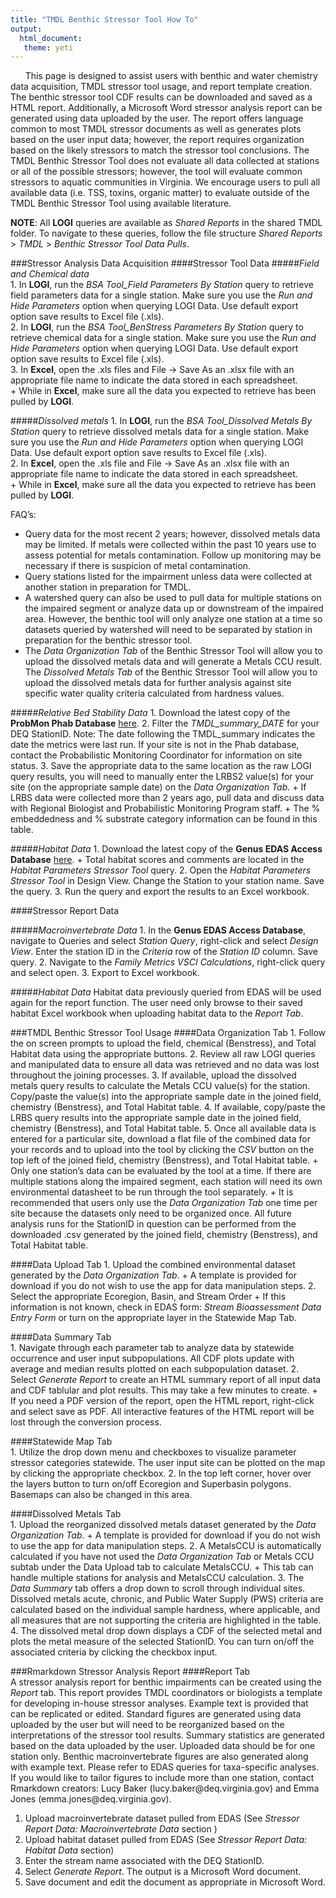```yaml
---
title: "TMDL Benthic Stressor Tool How To"
output: 
  html_document:
   theme: yeti
---
```

&nbsp;&nbsp;&nbsp;&nbsp;&nbsp;&nbsp;This page is designed to assist users with benthic and water chemistry data acquisition, TMDL stressor tool usage, and report template creation. The benthic stressor tool CDF results can be downloaded and saved as a HTML report. Additionally, a Microsoft Word stressor analysis report can be generated using data uploaded by the user. The report offers language common to most TMDL stressor documents as well as generates plots based on the user input data; however, the report requires organization based on the likely stressors to match the stressor tool conclusions. The TMDL Benthic Stressor Tool does not evaluate all data collected at stations or all of the possible stressors; however, the tool will evaluate common stressors to aquatic communities in Virginia. We encourage users to pull all available data (i.e. TSS, toxins, organic matter) to evaluate outside of the TMDL Benthic Stressor Tool using available literature.  

**NOTE**: All **LOGI** queries are available as *Shared Reports* in the shared TMDL folder. To navigate to these queries, follow the file structure *Shared Reports* > *TMDL* > *Benthic Stressor Tool Data Pulls*.  

###Stressor Analysis Data Acquisition
####Stressor Tool Data
#####*Field and Chemical data*  
1.	In **LOGI**, run the *BSA Tool_Field Parameters By Station* query to retrieve field parameters data for a single station. Make sure you use the *Run and Hide Parameters* option when querying LOGI Data. Use default export option save results to Excel file (.xls).  
2.  In **LOGI**, run the  *BSA Tool_BenStress Parameters By Station* query to retrieve chemical data for a single station. Make sure you use the *Run and Hide Parameters* option when querying LOGI Data. Use default export option save results to Excel file (.xls).  
3.  In **Excel**, open the .xls files and File -> Save As an .xlsx file with an appropriate file name to indicate the data stored in each spreadsheet.  
    + While in **Excel**, make sure all the data you expected to retrieve has been pulled by **LOGI**.  


#####*Dissolved metals* 
1.	In **LOGI**, run the  *BSA Tool_Dissolved Metals By Station* query to retrieve dissolved metals data for a single station. Make sure you use the *Run and Hide Parameters* option when querying LOGI Data. Use default export option save results to Excel file (.xls).  
2.  In **Excel**, open the .xls file and File -> Save As an .xlsx file with an appropriate file name to indicate the data stored in each spreadsheet.  
    + While in **Excel**, make sure all the data you expected to retrieve has been pulled by **LOGI**.  

FAQ's:  

* Query data for the most recent 2 years; however, dissolved metals data may be limited. If metals were collected within the past 10 years use to assess potential for metals contamination. Follow up monitoring may be necessary if there is suspicion of metal contamination.  
* Query stations listed for the impairment unless data were collected at another station in preparation for TMDL. 
* A watershed query can also be used to pull data for multiple stations on the impaired segment or analyze data up or downstream of the impaired area. However, the benthic tool will only analyze one station at a time so datasets queried by watershed will need to be separated by station in preparation for the benthic stressor tool. 
* The *Data Organization Tab* of the Benthic Stressor Tool will allow you to upload the dissolved metals data and will generate a Metals CCU result. The *Dissolved Metals Tab* of the Benthic Stressor Tool will allow you to upload the dissolved metals data for further analysis against site specific water quality criteria calculated from hardness values.  


#####*Relative Bed Stability Data* 
1.	Download the latest copy of the **ProbMon Phab Database** [here][PhabDatabase].
2.	Filter the *TMDL_summary_DATE* for your DEQ StationID. Note: The date following the TMDL_summary indicates the date the metrics were last run. If your site is not in the Phab database, contact the Probabilistic Monitoring Coordinator for information on site status.
3.  Save the appropriate data to the same location as the raw LOGI query results, you will need to manually enter the LRBS2 value(s) for your site (on the appropriate sample date) on the *Data Organization Tab*.
    + If LRBS data were collected more than 2 years ago, pull data and discuss data with Regional Biologist and Probabilistic Monitoring Program staff.
    + The % embeddedness and % substrate category information can be found in this table.

#####*Habitat Data*
1.	Download the latest copy of the **Genus EDAS Access Database** [here][EDAS]. 
    + Total habitat scores and comments are located in the *Habitat Parameters Stressor Tool* query. 
2. Open the *Habitat Parameters Stressor Tool* in Design View. Change the Station to your station name. Save the query.
3. Run the query and export the results to an Excel workbook.


####Stressor Report Data

#####*Macroinvertebrate Data*
1.	In the **Genus EDAS Access Database**, navigate to Queries and select *Station Query*, right-click and select *Design View*. Enter the station ID in the *Criteria* row of the *Station ID* column. Save query. 
2.	Navigate to the *Family Metrics VSCI Calculations*, right-click query and select open. 
3.	Export to Excel workbook. 

#####*Habitat Data*
Habitat data previously queried from EDAS will be used again for the report function. The user need only browse to their saved habitat Excel workbook when uploading habitat data to the *Report Tab*.    
    
###TMDL Benthic Stressor Tool Usage
####Data Organization Tab
1. Follow the on screen prompts to upload the field, chemical (Benstress), and Total Habitat data using the appropriate buttons.
2. Review all raw LOGI queries and manipulated data to ensure all data was retrieved and no data was lost throughout the joining processes.
3. If available, upload the dissolved metals query results to calculate the Metals CCU value(s) for the station. Copy/paste the value(s) into the appropriate sample date in the joined field, chemistry (Benstress), and Total Habitat table.
4. If available, copy/paste the LRBS query results into the appropriate sample date in the joined field, chemistry (Benstress), and Total Habitat table.
5. Once all available data is entered for a particular site, download a flat file of the combined data for your records and to upload into the tool by clicking the *CSV* button on the top left of the joined field, chemistry (Benstress), and Total Habitat table.
    + Only one station’s data can be evaluated by the tool at a time. If there are multiple stations along the impaired segment, each station will need its own environmental datasheet to be run through the tool separately.
    + It is recommended that users only use the *Data Organization Tab* one time per site because the datasets only need to be organized once. All future analysis runs for the StationID in question can be performed from the downloaded .csv generated by the joined field, chemistry (Benstress), and Total Habitat table.

####Data Upload Tab
1.	Upload the combined environmental dataset generated by the *Data Organization Tab*.
    + A template is provided for download if you do not wish to use the app for data manipulation steps.
2.	Select the appropriate Ecoregion, Basin, and Stream Order
    + If this information is not known, check in EDAS form: *Stream Bioassessment Data Entry Form* or turn on the appropriate layer in the Statewide Map Tab.
    
####Data Summary Tab    
1.	Navigate through each parameter tab to analyze data by statewide occurrence and user input subpopulations. All CDF plots update with average and median results plotted on each subpopulation dataset.
2.  Select *Generate Report* to create an HTML summary report of all input data and CDF tablular and plot results. This may take a few minutes to create. 
    + If you need a PDF version of the report, open the HTML report, right-click and select save as PDF. All interactive features of the HTML report will be lost through the conversion process.

####Statewide Map Tab    
1.  Utilize the drop down menu and checkboxes to visualize parameter stressor categories statewide. The user input site can be plotted on the map by clicking the appropriate checkbox.
2.  In the top left corner, hover over the layers button to turn on/off Ecoregion and Superbasin polygons. Basemaps can also be changed in this area.

####Dissolved Metals Tab    
1.	Upload the reorganized dissolved metals dataset generated by the *Data Organization Tab*.
    + A template is provided for download if you do not wish to use the app for data manipulation steps.
2.  A MetalsCCU is automatically calculated if you have not used the *Data Organization Tab* or Metals CCU subtab under the Data Upload tab to calculate MetalsCCU.
    + This tab can handle multiple stations for analysis and MetalsCCU calculation.
3.  The *Data Summary* tab offers a drop down to scroll through individual sites. Dissolved metals acute, chronic, and Public Water Supply (PWS) criteria are calculated based on the individual sample hardness, where applicable, and all measures that are not supporting the criteria are highlighted in the table.
4.  The dissolved metal drop down displays a CDF of the selected metal and plots the metal measure of the selected StationID. You can turn on/off the associated criteria by clicking the checkbox input.


###Rmarkdown Stressor Analysis Report
####Report Tab  
A stressor analysis report for benthic impairments can be created using the *Report* tab. This report provides TMDL coordinators or biologists a template for developing in-house stressor analyses. Example text is provided that can be replicated or edited. Standard figures are generated using data uploaded by the user but will need to be reorganized based on the interpretations of the stressor tool results. Summary statistics are generated based on the data uploaded by the user. Uploaded data should be for one station only. Benthic macroinvertebrate figures are also generated along with example text. Please refer to EDAS queries for taxa-specific analyses. If you would like to tailor figures to include more than one station, contact Rmarkdown creators: Lucy Baker (lucy.baker@deq.virginia.gov) and Emma Jones (emma.jones@deq.virginia.gov). 

1.	Upload macroinvertebrate dataset pulled from EDAS (See *Stressor Report Data: Macroinvertebrate Data* section )  
2.	Upload habitat dataset pulled from EDAS (See *Stressor Report Data: Habitat Data* section)  
3.	Enter the stream name associated with the DEQ StationID. 
4.	Select *Generate Report*. The output is a Microsoft Word document.  
5.	Save document and edit the document as appropriate in Microsoft Word.  




[PhabDatabase]: http://www.deq.virginia.gov/Programs/Water/WaterQualityInformationTMDLs/WaterQualityMonitoring/ProbabilisticMonitoring/ProbMonDataSources.aspx
[EDAS]: http://www.deq.virginia.gov/Programs/Water/WaterQualityInformationTMDLs/WaterQualityMonitoring/ProbabilisticMonitoring/ProbMonDataSources.aspx